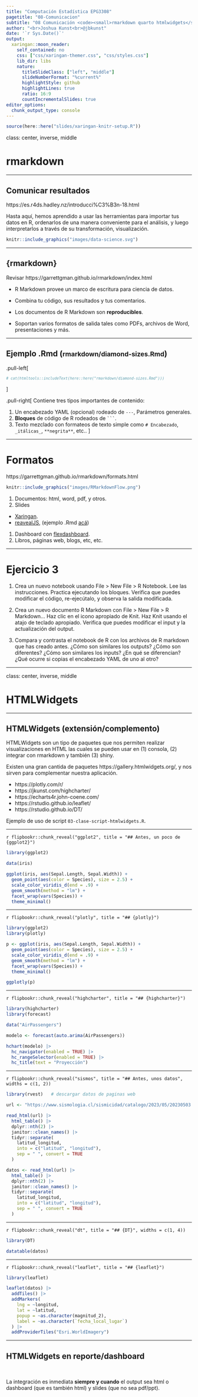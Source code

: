 ```yaml
---
title: "Computación Estadística EPG3308"
pagetitle: "08-Comunicacion"
subtitle: "08 Comunicación <code><small>rmarkdown quarto htmlwidgets</small></code>"
author: "<br>Joshua Kunst<br>@jbkunst"
date: '`r Sys.Date()`'
output:
  xaringan::moon_reader:
    self_contained: no
    css: ["css/xaringan-themer.css", "css/styles.css"]
    lib_dir: libs    
    nature:
      titleSlideClass: ["left", "middle"]
      slideNumberFormat: "%current%"
      highlightStyle: github
      highlightLines: true
      ratio: 16:9
      countIncrementalSlides: true
editor_options: 
  chunk_output_type: console
---
```


```r
source(here::here("slides/xaringan-knitr-setup.R"))
```

class: center, inverse, middle

# rmarkdown

---

## Comunicar resultados

https://es.r4ds.hadley.nz/introducci%C3%B3n-18.html

Hasta aquí, hemos aprendido a usar las herramientas para importar tus datos en R, ordenarlos de una manera conveniente para el análisis, y luego interpretarlos a través de su transformación, visualización. 


```r
knitr::include_graphics("images/data-science.svg")
```


---

## {rmarkdown}

Revisar https://garrettgman.github.io/rmarkdown/index.html

- R Markdown provee un marco de escritura para ciencia de datos.

- Combina tu código, sus resultados y tus comentarios.

- Los documentos de R Markdown son **reproducibles**.

- Soportan varios formatos de salida tales como PDFs, archivos de Word, presentaciones y más.


---

## Ejemplo .Rmd (<small>rmarkdown/diamond-sizes.Rmd</small>)

.pull-left[
<small>
```r
# cat(htmltools::includeText(here::here("rmarkdown/diamond-sizes.Rmd")))
```
</small>
]

.pull-right[
Contiene tres tipos importantes de contenido:

 1. Un encabezado YAML (opcional) rodeado de `---`, Parámetros generales.
 1. __Bloques__ de código de R rodeados de ```` ``` ````.
 1. Texto mezclado con formateos de texto simple como `# Encabezado`, `_itálicas_`,
 `**negrita**`, etc..
]

---

# Formatos

https://garrettgman.github.io/rmarkdown/formats.html

```r
knitr::include_graphics("images/RMarkdownFlow.png")
```


1. Documentos: html, word, pdf, y otros.
1. Slides
  - [Xaringan](https://slides.yihui.org/xaringan/).
  - [reavealJS](https://garrettgman.github.io/rmarkdown/revealjs_presentation_format.html), (ejemplo .Rmd [acá](https://github.com/rstudio/revealjs/blob/main/examples/simple.Rmd))
1. Dashboard con [flexdashboard](https://pkgs.rstudio.com/flexdashboard/index.html).
1. Libros, páginas web, blogs, etc, etc.


---

# Ejercicio 3

 
1. Crea un nuevo notebook usando File > New File > R Notebook. Lee las instrucciones. Practica ejecutando los bloques. Verifica que puedes modificar el código, re-ejecútalo, y observa la salida modificada.

2. Crea un nuevo documento R Markdown con File > New File > R Markdown… Haz clic en el icono apropiado de Knit. Haz Knit usando el atajo de teclado apropiado. Verifica que puedes modificar el input y la actualización del output.

3. Compara y contrasta el notebook de R con los archivos de R markdown que has creado antes. ¿Cómo son similares los outputs? ¿Cómo son diferentes? ¿Cómo son similares los inputs? ¿En qué se diferencian? ¿Qué ocurre si copias el encabezado YAML de uno al otro?


---

class: center, inverse, middle

# HTMLWidgets

---

## HTMLWidgets (extensión/complemento)

HTMLWidgets son un tipo de paquetes que nos permiten realizar visualizaciones en HTML
las cuales se pueden usar en (1) consola, (2) integrar con rmarkdown y también (3) shiny.

Existen una gran cantida de paquetes https://gallery.htmlwidgets.org/, y nos sirven 
para complementar nuestra aplicación. 

- https://plotly.com/r/
- https://jkunst.com/highcharter/
- https://echarts4r.john-coene.com/
- https://rstudio.github.io/leaflet/
- https://rstudio.github.io/DT/

Ejemplo de uso de script `03-clase-script-htmlwidgets.R`.

---

`r flipbookr::chunk_reveal("ggplot2", title = "## Antes, un poco de {ggplot2}")`

```r
library(ggplot2)

data(iris)

ggplot(iris, aes(Sepal.Length, Sepal.Width)) +
  geom_point(aes(color = Species), size = 2.5) +
  scale_color_viridis_d(end = .9) +
  geom_smooth(method = "lm") +
  facet_wrap(vars(Species)) +
  theme_minimal()
```

---

`r flipbookr::chunk_reveal("plotly", title = "## {plotly}")`

```r
library(ggplot2)
library(plotly)

p <- ggplot(iris, aes(Sepal.Length, Sepal.Width)) +
  geom_point(aes(color = Species), size = 2.5) +
  scale_color_viridis_d(end = .9) +
  geom_smooth(method = "lm") +
  facet_wrap(vars(Species)) +
  theme_minimal()

ggplotly(p)
```


---

`r flipbookr::chunk_reveal("highcharter", title = "## {highcharter}")`

```r
library(highcharter)
library(forecast)

data("AirPassengers")

modelo <- forecast(auto.arima(AirPassengers))

hchart(modelo) |>
  hc_navigator(enabled = TRUE) |>
  hc_rangeSelector(enabled = TRUE) |>
  hc_title(text = "Proyección")
```

---

`r flipbookr::chunk_reveal("sismos", title = "## Antes, unos datos", widths = c(1, 2))`  

```r
library(rvest)   # descargar datos de paginas web

url <- "https://www.sismologia.cl/sismicidad/catalogo/2023/05/20230503.html"

read_html(url) |>
  html_table() |>
  dplyr::nth(2) |>
  janitor::clean_names() |>
  tidyr::separate(
    latitud_longitud,
    into = c("latitud", "longitud"),
    sep = " ", convert = TRUE
  )

datos <- read_html(url) |>
  html_table() |>
  dplyr::nth(2) |>
  janitor::clean_names() |>
  tidyr::separate(
    latitud_longitud,
    into = c("latitud", "longitud"),
    sep = " ", convert = TRUE
  )
```

---

`r flipbookr::chunk_reveal("dt", title = "## {DT}", widths = c(1, 4))`

```r
library(DT)

datatable(datos)
```

---

`r flipbookr::chunk_reveal("leaflet", title = "## {leaflet}")`

```r
library(leaflet)

leaflet(datos) |>
  addTiles() |>
  addMarkers(
    lng = ~longitud,
    lat = ~latitud,
    popup = ~as.character(magnitud_2),
    label = ~as.character(`fecha_local_lugar`)
  ) |>
  addProviderTiles("Esri.WorldImagery")
```

---

## HTMLWidgets en reporte/dashboard

<br>

La integración es inmediata **siempre y cuando** el output sea html o 
dashboard (que es también html) y slides (que no sea pdf/ppt).


